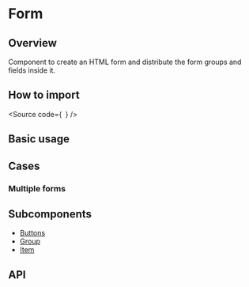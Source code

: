 

<Meta of={Stories} />

# Form

## Overview

Component to create an HTML form and distribute the form groups and fields inside it.

## How to import

<Source
  code={`
`}
/>

## Basic usage

<Canvas of={Stories.Base} />

## Cases

### Multiple forms

<Canvas of={CaseStories.MultipleForms} />

## Subcomponents

- [Buttons](?path=/story/components-core-form-form-subcomponents--docs#buttons)
- [Group](?path=/story/components-core-form-form-subcomponents--docs#group)
- [Item](?path=/story/components-core-form-form-subcomponents--docs#item)

## API

<ArgTypes of={Stories} />
